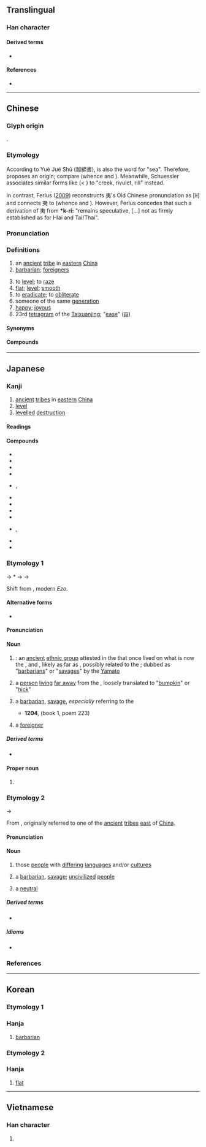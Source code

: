 {{character info}}
==Translingual==

===Han character===
{{Han char|rn=37|rad=大|as=03|sn=6|four=50032|canj=KN,XKN|ids=⿻大弓}}

====Derived terms====
* {{l|mul|[[姨]], [[咦]], [[胰]], [[蛦]], [[桋]], [[跠]], [[鮧]], [[侇]], [[峓]], [[恞]], [[痍]], [[洟]], [[羠]], [[鴺]], [[荑]], [[𢓡]]}}

====References====
* {{Han ref|kx=0249.150|dkj=05852|dj=0509.070|hdz=10527.050|uh=5937|ud=22839|bh=A669|bd=42601}}

----

==Chinese==
{{zh-forms}}
{{zh-wp}}

===Glyph origin===
{{Han etyl}}
{{Han compound|大|弓|t1=big|t2=bow|ls=ic}}.

===Etymology===
According to Yuè Juè Shū (越絕書), {{och-l|夷}} is also the {{w|Baiyue|Yue}} word for "sea". Therefore, {{zh-ref|Schuessler (2007)}} proposes an {{der|zh|aav}} origin; compare {{cog|mkh-pro|*d(n)liʔ||large river, sea}} (whence {{cog|km|ទន្លេ||large river}} and {{cog|kdt|thlèː||sea}}). Meanwhile, Schuessler associates similar {{w|Hmong languages|Hmong}} forms like {{cog|cqd|tl̥e||river}} (< {{cog|hmx-pro|*gle}}) to {{och-l|[[溪]]}} "creek, rivulet, rill" instead.

In contrast, Ferlus ([https://halshs.archives-ouvertes.fr/halshs-01182596/file/Ferlus2009_Ethnonyms.pdf 2009]) reconstructs 夷's Old Chinese pronunciation as [lɨ] and connects 夷 to {{cog|qfa-tak-pro|*k-ri:||Kra-Dai endonym}} (whence {{cog|th|ไท||"Tai endonym"}} and {{cog|lic|Hlai||"Hlai endonym"}}). However, Ferlus concedes that such a derivation of 夷 from '''*k-ri:''' "remains speculative, [...] not as firmly established as for Hlai and Tai/Thai".

===Pronunciation===
{{zh-pron
|m=yí
|m-s=
|c=ji4
|c-t=
|g=
|h=pfs=
|j=
|mb=ǐ
|md=
|mn=ml:thâi/qz,tw,xm,zz:î
|mn_note=thâi - vernacular; î - literary
|mn-t=i5
|w=
|x=
|mc=y
|oc=y
|ma=
|cat=n
}}

===Definitions===
{{zh-hanzi}}

# an [[ancient]] [[tribe]] in [[eastern]] [[China]]
# [[barbarian]]; [[foreigner]]s
#: {{zh-x|學 夷 技 以 制 夷|learn the '''Westerners'<nowiki/>''' tricks so as to control '''them'''|CL}}
# to [[level]]; to [[raze]]
# [[flat]]; [[level]]; [[smooth]]
# to [[eradicate]]; to [[obliterate]]
# someone of the same [[generation]]
# [[happy]]; [[joyous]]
# 23rd [[tetragram]] of the [[Taixuanjing]]; "[[ease]]" ([[𝌜]])

====Synonyms====
{{zh-dial|外國人}}

====Compounds====
{{zh-der|夷歌|嵎夷|夷衾|夷險一節|化險為夷|夷戮|夷人|希夷|夷滅|夷狄|以夷治夷|夷猶|夷由|夷瘳|夷漫|夷惠|伯夷叔齊|創夷|夷懌|伯夷|伯夷父|夷悅|冰夷|夷白|女夷|夷槃|夷俟|南夷|夷齊|以夷制夷|尊王攘夷|平夷|夷易|島夷|履險如夷|夷險|優婆夷|不夷不惠|凌夷|不夷|夷堅志|夏威夷州|夷靡|夷陵|夷服|夷昧|夷愉|夷九族|夷簡|夷為平地|均夷作用|夷三族|夷世|四夷|以夷伐夷|夷延|匪夷所思|唐夷|坦夷|混夷|猶夷|擺夷|畎夷|武夷山|無夷|新夷|淮夷|東夷|波羅夷|江左夷吾|用夏變夷|昆夷|攘夷|視險如夷|番夷|燒夷彈|淩夷|明夷|民夷|毀宗夷族|視險若夷|蠻夷戎狄|蠻夷|芟夷|西南夷|赴險如夷|鴟夷|陵夷|馮夷|鳥夷|醜夷|鄙夷|辛夷|讎夷|裔夷|夏威夷|夷平}}

----

==Japanese==

===Kanji===
{{ja-kanji|grade=|rs=大03}}

# [[ancient]] [[tribe]]s in [[eastern]] [[China]]
# [[level]] {{gl|[[flat]] and [[low]]}}
# [[level]]led [[destruction]]

====Readings====
{{ja-readings
|goon=い
|kanon=い
|kun=えびす-, ころ-す, たい-らげる<たひ-らげる
|nanori=ひな, ひら
}}

====Compounds====
{{der-top|Compounds}}
* {{ja-r|以%夷%攻%夷|い%い%こう%い}}
* {{ja-r|夷%狄|い%てき}}
* {{ja-r|華%夷|^か%い}}
* {{ja-r|九%夷|^きゅう%い}}
* {{ja-r|険%夷|けん%い|rom=-}}, {{ja-r|嶮%夷|けん%い}}
* {{ja-r|攘%夷|じょう%い}}
* {{ja-r|焼%夷|しょう%い}}
* {{ja-r|東%夷|^とう%い}}
* {{ja-r|平%夷|へい%い}}
* {{ja-r|蛮%夷|ばん%い|rom=-}}, {{ja-r|蕃%夷|ばん%い}}
* {{ja-r|蝦夷|^えぞ}}
* {{ja-r|蝦夷|^えみし}}
{{der-bottom}}

===Etymology 1===
{{ja-kanjitab|えびす|yomi=k}}

{{IPAfont|⟨emi<sub>1</sub>si⟩}} → *{{IPAchar|/emʲisɨ/}} → {{IPAchar|/emisə/}} → {{IPAchar|/ebisu/}}

Shift from {{inh|ja|ojp|sort=えひす|蝦夷|tr={{w|Emishi}}}}, modern ''Ezo''.

====Alternative forms====
* {{ja-l|戎}}

====Pronunciation====
{{ja-pron|y=k|えびす|acc=1|acc_ref=DJR}}

====Noun====
{{ja-noun|えびす}}

# {{lb|ja|sort=えひす|historical}} {{synonym of|ja|蝦夷|tr=Ezo|nodot=1|sort=えひす}}: an [[ancient]] [[ethnic group]] attested in the ''{{w|Nihon Shoki}}'' that once lived on what is now the {{w|Kantō region|Kantō}}, {{w|Hokuriku region|Hokuriku}} and {{w|Tōhoku region|Tōhoku regions}}, likely as far as {{w|Hokkaido}}, possibly related to the {{w|Ainu people}}; dubbed as "[[barbarian]]s" or "[[savage]]s" by the [[Yamato]]
# a [[person]] [[live|living]] [[far away]] from the {{m|ja|都|tr=miyako||[[capital]]}}, loosely translated to "[[bumpkin]]" or "[[hick]]"
#: {{syn|ja|田舎者|tr=inakamono}}
# {{lb|ja|sort=えひす|regional|derogatory}} a [[barbarian]], [[savage]], ''especially'' referring to the {{m|ja|東夷|tr=azuma-ebisu||[[warrior]] from the [[east]]ern parts of Japan}}
#* '''1204''', ''{{w|lang=ja|秋篠月清集|Akishino Gesseishū}}'' (book 1, poem 223)
#*: {{ja-usex|sort=えひす|わがおもふ人だにすまばみちのくの'''えびす'''の里もうときものかは|わが おもふ ひと だに すまば ^みちのく の '''えびす''' の さと も うとき もの か は|rom=waga omou hito dani sumaba Michinoku no '''ebisu''' no sato utoki mono ka wa}}
# {{lb|ja|sort=えひす|by extension|derogatory}} a [[foreigner]]

=====Derived terms=====
* {{ja-r|東%夷|あずま%-えびす}}

====Proper noun====
{{ja-pos|proper|えびす}}

# {{surname|ja|A=a|nodot=1|sort=えひす}}

===Etymology 2===
{{ja-kanjitab|い|yomi=o}}
{{IPAchar|/ji/}} → {{IPAchar|/i/}}

From {{der|ja|ltc|sort=い|-}} {{ltc-l|夷}}, originally referred to one of the [[ancient]] [[tribe]]s [[east]] of [[China]].

====Pronunciation====
{{ja-pron|y=o|い|acc=1|acc_ref=DJR}}

====Noun====
{{ja-noun|い}}

# those [[people]] with [[differ]]ing [[language]]s and/or [[culture]]s
#: {{syn|ja|異民族|tr=iminzoku}}
# a [[barbarian]], [[savage]]; [[uncivilized]] [[people]] {{qualifier|living to the east of ancient Imperial China; included Japan}}
#: {{syn|ja|野蛮人|tr=yabanjin}}
# a [[neutral]] {{gl|[[position]]}}
#: {{syn|ja|無色|tr=mushoku}}

=====Derived terms=====
* {{ja-r|征%夷|せい%い}}

=====Idioms=====
* {{ja-r|夷を以て夷を制す|い を もって い を せいす}}

===References===
<references/>

----

==Korean==

===Etymology 1===

===Hanja===
{{ko-hanja/new|오랑캐|이}}

# [[barbarian]] 

===Etymology 2===

===Hanja===
{{ko-hanja/new|평평하다|평평할|이}}

# [[flat]]

----

==Vietnamese==

===Han character===
{{vi-hantu|[[dì]], [[dai]], [[di]], [[gì]], [[rợ]]|rs=大03}}

# {{rfdef|vi|sort=大03}}